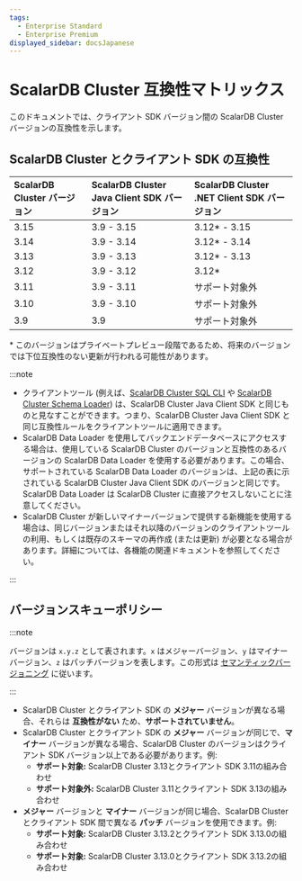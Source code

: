 ```yaml
---
tags:
  - Enterprise Standard
  - Enterprise Premium
displayed_sidebar: docsJapanese
---
```


# ScalarDB Cluster 互換性マトリックス


<TranslationBanner />

このドキュメントでは、クライアント SDK バージョン間の ScalarDB Cluster バージョンの互換性を示します。

## ScalarDB Cluster とクライアント SDK の互換性

| ScalarDB Cluster バージョン | ScalarDB Cluster Java Client SDK バージョン | ScalarDB Cluster .NET Client SDK バージョン |
|:--------------------------|:------------------------------------------|:------------------------------------------|
| 3.15                      | 3.9 - 3.15                                | 3.12* - 3.15                              |
| 3.14                      | 3.9 - 3.14                                | 3.12* - 3.14                              |
| 3.13                      | 3.9 - 3.13                                | 3.12* - 3.13                              |
| 3.12                      | 3.9 - 3.12                                | 3.12*                                     |
| 3.11                      | 3.9 - 3.11                                | サポート対象外                              |
| 3.10                      | 3.9 - 3.10                                | サポート対象外                              |
| 3.9                       | 3.9                                       | サポート対象外                              |

\* このバージョンはプライベートプレビュー段階であるため、将来のバージョンでは下位互換性のない更新が行われる可能性があります。

:::note

- クライアントツール (例えば、[ScalarDB Cluster SQL CLI](developer-guide-for-scalardb-cluster-with-java-api.mdx#sql-cli) や [ScalarDB Cluster Schema Loader](developer-guide-for-scalardb-cluster-with-java-api.mdx#クラスター用-schema-loader)) は、ScalarDB Cluster Java Client SDK と同じものと見なすことができます。つまり、ScalarDB Cluster Java Client SDK と同じ互換性ルールをクライアントツールに適用できます。
- ScalarDB Data Loader を使用してバックエンドデータベースにアクセスする場合は、使用している ScalarDB Cluster のバージョンと互換性のあるバージョンの ScalarDB Data Loader を使用する必要があります。この場合、サポートされている ScalarDB Data Loader のバージョンは、上記の表に示されている ScalarDB Cluster Java Client SDK のバージョンと同じです。ScalarDB Data Loader は ScalarDB Cluster に直接アクセスしないことに注意してください。
- ScalarDB Cluster が新しいマイナーバージョンで提供する新機能を使用する場合は、同じバージョンまたはそれ以降のバージョンのクライアントツールの利用、もしくは既存のスキーマの再作成 (または更新) が必要となる場合があります。詳細については、各機能の関連ドキュメントを参照してください。

:::

## バージョンスキューポリシー

:::note

バージョンは `x.y.z` として表されます。`x` はメジャーバージョン、`y` はマイナーバージョン、`z` はパッチバージョンを表します。この形式は [セマンティックバージョニング](https://semver.org/) に従います。

:::

- ScalarDB Cluster とクライアント SDK の **メジャー** バージョンが異なる場合、それらは **互換性がない** ため、**サポートされていません**。
- ScalarDB Cluster とクライアント SDK の **メジャー** バージョンが同じで、**マイナー** バージョンが異なる場合、ScalarDB Cluster のバージョンはクライアント SDK バージョン以上である必要があります。例:
  - **サポート対象:** ScalarDB Cluster 3.13とクライアント SDK 3.11の組み合わせ
  - **サポート対象外:** ScalarDB Cluster 3.11とクライアント SDK 3.13の組み合わせ
- **メジャー** バージョンと **マイナー** バージョンが同じ場合、ScalarDB Cluster とクライアント SDK 間で異なる **パッチ** バージョンを使用できます。例:
  - **サポート対象:** ScalarDB Cluster 3.13.2とクライアント SDK 3.13.0の組み合わせ
  - **サポート対象:** ScalarDB Cluster 3.13.0とクライアント SDK 3.13.2の組み合わせ
